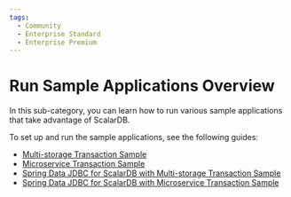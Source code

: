 ```yaml
---
tags:
  - Community
  - Enterprise Standard
  - Enterprise Premium
---
```


# Run Sample Applications Overview

In this sub-category, you can learn how to run various sample applications that take advantage of ScalarDB.

To set up and run the sample applications, see the following guides:

- [Multi-storage Transaction Sample](multi-storage-transaction-sample/README.mdx)
- [Microservice Transaction Sample](microservice-transaction-sample/README.mdx)
- [Spring Data JDBC for ScalarDB with Multi-storage Transaction Sample](spring-data-multi-storage-transaction-sample/README.mdx)
- [Spring Data JDBC for ScalarDB with Microservice Transaction Sample](spring-data-microservice-transaction-sample/README.mdx)
